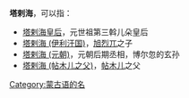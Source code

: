 '''塔剌海'''，可以指：
*[[塔剌海皇后|塔剌海皇后]]，元世祖第三斡儿朵皇后
*[[塔剌海_(伊利汗国)|塔剌海 (伊利汗国)]]，[[旭烈兀|旭烈兀]]之子
*[[塔剌海_(元朝)|塔剌海 (元朝)]]，元朝后期丞相，博尔忽的玄孙
*[[塔剌海_(帖木儿之父)|塔剌海 (帖木儿之父)]]，[[帖木儿|帖木儿]]之父

{{Disambiguation|cat=三字人名譯名消歧義}}
[[Category:蒙古语的名|Category:蒙古语的名]]
